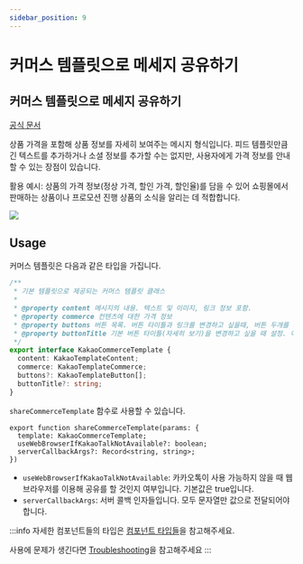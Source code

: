 ```yaml
---
sidebar_position: 9
---
```


# 커머스 템플릿으로 메세지 공유하기
## 커머스 템플릿으로 메세지 공유하기

[공식 문서](https://developers.kakao.com/docs/latest/ko/message/android-link#create-message)

상품 가격을 포함해 상품 정보를 자세히 보여주는 메시지 형식입니다. 피드 템플릿만큼 긴 텍스트를 추가하거나 소셜 정보를 추가할 수는 없지만, 사용자에게 가격 정보를 안내할 수 있는 장점이 있습니다.

활용 예시: 상품의 가격 정보(정상 가격, 할인 가격, 할인율)를 담을 수 있어 쇼핑몰에서 판매하는 상품이나 프로모션 진행 상품의 소식을 알리는 데 적합합니다.

![](https://raw.githubusercontent.com/mym0404/image-archive/master/202404220338423.webp)

## Usage

커머스 템플릿은 다음과 같은 타입을 가집니다.

```ts
/**
 * 기본 템플릿으로 제공되는 커머스 템플릿 클래스
 *
 * @property content 메시지의 내용. 텍스트 및 이미지, 링크 정보 포함.
 * @property commerce 컨텐츠에 대한 가격 정보
 * @property buttons 버튼 목록. 버튼 타이틀과 링크를 변경하고 싶을때, 버튼 두개를 사용하고 싶을때 사용. (최대 2개)
 * @property buttonTitle 기본 버튼 타이틀(자세히 보기)을 변경하고 싶을 때 설정. 이 값을 사용하면 클릭 시 이동할 링크는 content 에 입력된 값이 사용됨.
 */
export interface KakaoCommerceTemplate {
  content: KakaoTemplateContent;
  commerce: KakaoTemplateCommerce;
  buttons?: KakaoTemplateButton[];
  buttonTitle?: string;
}
```

`shareCommerceTemplate` 함수로 사용할 수 있습니다.

```tsx
export function shareCommerceTemplate(params: {
  template: KakaoCommerceTemplate;
  useWebBrowserIfKakaoTalkNotAvailable?: boolean;
  serverCallbackArgs?: Record<string, string>;
})
```

- `useWebBrowserIfKakaoTalkNotAvailable`: 카카오톡이 사용 가능하지 않을 때 웹 브라우저를 이용해 공유를 할 것인지 여부입니다. 기본값은 true입니다.
- `serverCallbackArgs`: 서버 콜백 인자들입니다. 모두 문자열만 값으로 전달되어야 합니다.

:::info
자세한 컴포넌트들의 타입은 [컴포넌트 타입들](/docs/share/component-types)을 참고해주세요.

사용에 문제가 생긴다면 [Troubleshooting](/docs/share/troubleshooting)을 참고해주세요
:::